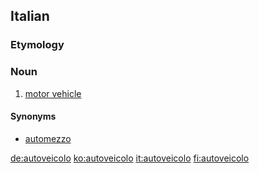 ==Italian==

===Etymology===
{{prefix|auto|veicolo|lang=it}}

===Noun===
{{wikipedia|lang=it}}
{{it-noun||m||autoveicoli}}

# [[motor vehicle]]

====Synonyms====
* [[automezzo]]

[[de:autoveicolo]]
[[ko:autoveicolo]]
[[it:autoveicolo]]
[[fi:autoveicolo]]